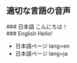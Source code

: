 
<Title>適切な言語の音声</Title>

## 適切な言語の音声

<div lang="ja">
  ### 日本語
  こんにちは！
</div>

<div lang="en">
  ### English
  Hello!
</div>

- <Link href='/multi-lang' locale='en'><a>日本語ページ lang=en</a></Link>
- <Link href='/multi-lang' locale='ja'><a>日本語ページ lang=ja</a></Link>
